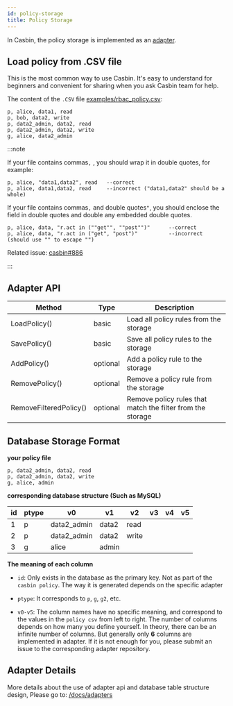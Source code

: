 ```yaml
---
id: policy-storage
title: Policy Storage
---
```


In Casbin, the policy storage is implemented as an [adapter](/docs/adapters). 

## Load policy from .CSV file

This is the most common way to use Casbin. It's easy to understand for beginners and convenient for sharing when you ask Casbin team for help.

The content of the `.CSV` file [examples/rbac_policy.csv](https://github.com/casbin/casbin/blob/master/examples/rbac_policy.csv):

```
p, alice, data1, read
p, bob, data2, write
p, data2_admin, data2, read
p, data2_admin, data2, write
g, alice, data2_admin
```

:::note

If your file contains commas``,`` , you should wrap it in double quotes, for example:

```
p, alice, "data1,data2", read	--correct
p, alice, data1,data2, read		--incorrect ("data1,data2" should be a whole)
```

If your file contains commas``,`` and double quotes``"``, you should enclose the field in double quotes and double any embedded double quotes.

```
p, alice, data, "r.act in (""get"", ""post"")"		--correct
p, alice, data, "r.act in ("get", "post")"			--incorrect (should use "" to escape "")
```

Related issue: [casbin#886](https://github.com/casbin/casbin/issues/886)

:::

## Adapter API

Method | Type | Description
----|------|----
LoadPolicy() | basic | Load all policy rules from the storage
SavePolicy() | basic | Save all policy rules to the storage
AddPolicy() | optional | Add a policy rule to the storage
RemovePolicy() | optional | Remove a policy rule from the storage
RemoveFilteredPolicy() | optional | Remove policy rules that match the filter from the storage

## Database Storage Format

**your policy file**

```
p, data2_admin, data2, read
p, data2_admin, data2, write
g, alice, admin
```

**corresponding database structure (Such as MySQL)**

| id   | ptype | v0          | v1    | v2    | v3   | v4   | v5   |
| ---- | ----- | ----------- | ----- | ----- | ---- | ---- | ---- |
| 1    | p     | data2_admin | data2 | read  |      |      |      |
| 2    | p     | data2_admin | data2 | write |      |      |      |
| 3    | g     | alice       | admin |       |      |      |      |

**The meaning of each column**

- ``id``: Only exists in the database as the primary key. Not as part of the ``casbin policy``. The way it is generated depends on the specific adapter

- ``ptype``: It corresponds to ``p``, ``g``, ``g2``, etc.
- ``v0-v5``: The column names have no specific meaning, and correspond to the values in the ``policy csv`` from left to right. The number of columns depends on how many you define yourself. In theory, there can be an infinite number of columns. But generally only **6** columns are implemented in adapter. If it is not enough for you, please submit an issue to the corresponding adapter repository. 

## Adapter Details

More details about the use of adapter api and database table structure design,  Please go to:  [/docs/adapters](/docs/adapters)
